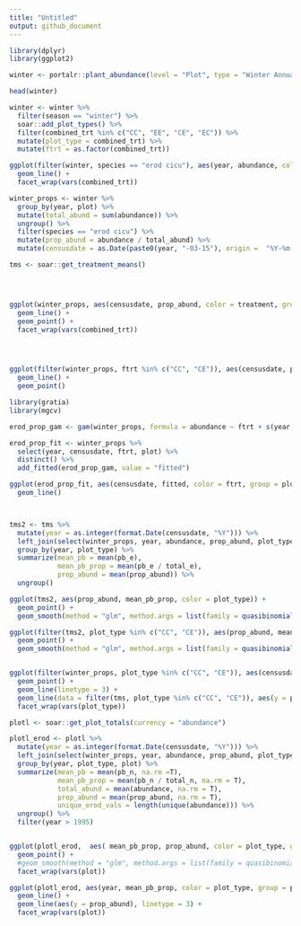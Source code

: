 ```yaml
---
title: "Untitled"
output: github_document
---
```

```r
library(dplyr)
library(ggplot2)

winter <- portalr::plant_abundance(level = "Plot", type = "Winter Annuals", length = "all")

head(winter)

winter <- winter %>%
  filter(season == "winter") %>%
  soar::add_plot_types() %>%
  filter(combined_trt %in% c("CC", "EE", "CE", "EC")) %>%
  mutate(plot_type = combined_trt) %>%
  mutate(ftrt = as.factor(combined_trt))

ggplot(filter(winter, species == "erod cicu"), aes(year, abundance, color = treatment, group = plot)) +
  geom_line() +
  facet_wrap(vars(combined_trt))

winter_props <- winter %>%
  group_by(year, plot) %>%
  mutate(total_abund = sum(abundance)) %>%
  ungroup() %>%
  filter(species == "erod cicu") %>%
  mutate(prop_abund = abundance / total_abund) %>%
  mutate(censusdate = as.Date(paste0(year, "-03-15"), origin =  "%Y-%m-%d")) 

tms <- soar::get_treatment_means() 




ggplot(winter_props, aes(censusdate, prop_abund, color = treatment, group = plot)) +
  geom_line() +
  geom_point() +
  facet_wrap(vars(combined_trt))




ggplot(filter(winter_props, ftrt %in% c("CC", "CE")), aes(censusdate, prop_abund, color = combined_trt, group = plot)) +
  geom_line() +
  geom_point()

library(gratia)
library(mgcv)

erod_prop_gam <- gam(winter_props, formula = abundance ~ ftrt + s(year, k = 20) + s(year, by = ftrt, k = 20) + s(plot, bs = "re"), family = poisson)

erod_prop_fit <- winter_props %>%
  select(year, censusdate, ftrt, plot) %>%
  distinct() %>%
  add_fitted(erod_prop_gam, value = "fitted")

ggplot(erod_prop_fit, aes(censusdate, fitted, color = ftrt, group = plot)) +
  geom_line()



tms2 <- tms %>%
  mutate(year = as.integer(format.Date(censusdate, "%Y"))) %>%
  left_join(select(winter_props, year, abundance, prop_abund, plot_type)) %>%
  group_by(year, plot_type) %>%
  summarize(mean_pb = mean(pb_e),
            mean_pb_prop = mean(pb_e / total_e),
            prop_abund = mean(prop_abund)) %>%
  ungroup()

ggplot(tms2, aes(prop_abund, mean_pb_prop, color = plot_type)) +
  geom_point() +
  geom_smooth(method = "glm", method.args = list(family = quasibinomial()))

ggplot(filter(tms2, plot_type %in% c("CC", "CE")), aes(prop_abund, mean_pb_prop, color = plot_type)) +
  geom_point() +
  geom_smooth(method = "glm", method.args = list(family = quasibinomial()))


ggplot(filter(winter_props, plot_type %in% c("CC", "CE")), aes(censusdate, prop_abund, color = plot_type)) +
  geom_point() +
  geom_line(linetype = 3) +
  geom_line(data = filter(tms, plot_type %in% c("CC", "CE")), aes(y = pb_e_ma / total_e_ma)) +
  facet_wrap(vars(plot_type))

plotl <- soar::get_plot_totals(currency = "abundance") 

plotl_erod <- plotl %>%
  mutate(year = as.integer(format.Date(censusdate, "%Y"))) %>%
  left_join(select(winter_props, year, abundance, prop_abund, plot_type, plot)) %>%
  group_by(year, plot_type, plot) %>%
  summarize(mean_pb = mean(pb_n, na.rm =T),
            mean_pb_prop = mean(pb_n / total_n, na.rm = T),
            total_abund = mean(abundance, na.rm = T),
            prop_abund = mean(prop_abund, na.rm = T),
            unique_erod_vals = length(unique(abundance))) %>%
  ungroup() %>%
  filter(year > 1995)


ggplot(plotl_erod,  aes( mean_pb_prop, prop_abund, color = plot_type, group = plot)) +
  geom_point() +
  #geom_smooth(method = "glm", method.args = list(family = quasibinomial()), se = F) +
  facet_wrap(vars(plot))

ggplot(plotl_erod, aes(year, mean_pb_prop, color = plot_type, group = plot)) +
  geom_line() +
  geom_line(aes(y = prop_abund), linetype = 3) +
  facet_wrap(vars(plot))

```